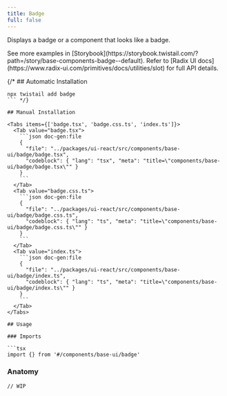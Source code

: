 ```yaml
---
title: Badge
full: false
---
```


Displays a badge or a component that looks like a badge.

<Callout type='info'>
  See more examples in [Storybook](https://storybook.twistail.com/?path=/story/base-components-badge--default).
  Refer to [Radix UI docs](https://www.radix-ui.com/primitives/docs/utilities/slot) for full API details.
</Callout>

{/* ## Automatic Installation

```package-install
npx twistail add badge
``` */}

## Manual Installation

<Tabs items={['badge.tsx', 'badge.css.ts', 'index.ts']}>
  <Tab value="badge.tsx">
    ```json doc-gen:file
    {
      "file": "../packages/ui-react/src/components/base-ui/badge/badge.tsx",
      "codeblock": { "lang": "tsx", "meta": "title=\"components/base-ui/badge/badge.tsx\"" }
    }
    ```
  </Tab>
  <Tab value="badge.css.ts">
    ```json doc-gen:file
    {
      "file": "../packages/ui-react/src/components/base-ui/badge/badge.css.ts",
      "codeblock": { "lang": "ts", "meta": "title=\"components/base-ui/badge/badge.css.ts\"" }
    }
    ```
  </Tab>
  <Tab value="index.ts">
    ```json doc-gen:file
    {
      "file": "../packages/ui-react/src/components/base-ui/badge/index.ts",
      "codeblock": { "lang": "ts", "meta": "title=\"components/base-ui/badge/index.ts\"" }
    }
    ```
  </Tab>
</Tabs>

## Usage

### Imports

```tsx
import {} from '#/components/base-ui/badge'
```

### Anatomy

```tsx
// WIP
```

